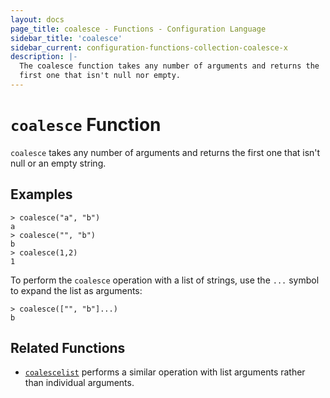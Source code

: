 ```yaml
---
layout: docs
page_title: coalesce - Functions - Configuration Language
sidebar_title: 'coalesce'
sidebar_current: configuration-functions-collection-coalesce-x
description: |-
  The coalesce function takes any number of arguments and returns the
  first one that isn't null nor empty.
---
```


# `coalesce` Function

`coalesce` takes any number of arguments and returns the first one
that isn't null or an empty string.

## Examples

```
> coalesce("a", "b")
a
> coalesce("", "b")
b
> coalesce(1,2)
1
```

To perform the `coalesce` operation with a list of strings, use the `...`
symbol to expand the list as arguments:

```
> coalesce(["", "b"]...)
b
```

## Related Functions

- [`coalescelist`](./coalescelist.html) performs a similar operation with
  list arguments rather than individual arguments.

